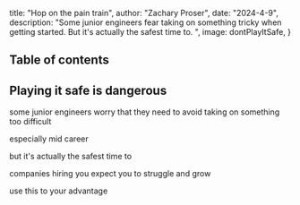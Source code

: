 



 title: "Hop on the pain train",
 author: "Zachary Proser",
 date: "2024-4-9",
 description: "Some junior engineers fear taking on something tricky when getting started. But it's actually the safest time to. ",
 image: dontPlayItSafe,
} 


## Table of contents 

## Playing it safe is dangerous 

some junior engineers worry that they need to avoid taking on something too difficult 


especially mid career 

but it's actually the safest time to

companies hiring you expect you to struggle and grow

use this to your advantage
